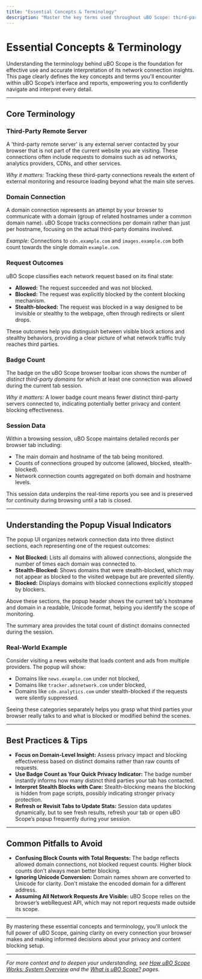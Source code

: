 ```yaml
---
title: "Essential Concepts & Terminology"
description: "Master the key terms used throughout uBO Scope: third-party remote server, domain connection, allowed/blocked/stealth requests, badge count, and session data. Understand what each visual indicator in the popup means and how to interpret reported numbers—ensuring confident navigation and usage."
---
```


# Essential Concepts & Terminology

Understanding the terminology behind uBO Scope is the foundation for effective use and accurate interpretation of its network connection insights. This page clearly defines the key concepts and terms you'll encounter within uBO Scope’s interface and reports, empowering you to confidently navigate and interpret every detail.

---

## Core Terminology

### Third-Party Remote Server
A 'third-party remote server' is any external server contacted by your browser that is not part of the current website you are visiting. These connections often include requests to domains such as ad networks, analytics providers, CDNs, and other services.

*Why it matters:* Tracking these third-party connections reveals the extent of external monitoring and resource loading beyond what the main site serves.

### Domain Connection
A domain connection represents an attempt by your browser to communicate with a domain (group of related hostnames under a common domain name). uBO Scope tracks connections per domain rather than just per hostname, focusing on the actual third-party domains involved.

*Example:* Connections to `cdn.example.com` and `images.example.com` both count towards the single domain `example.com`.

### Request Outcomes
uBO Scope classifies each network request based on its final state:

- **Allowed:** The request succeeded and was not blocked.
- **Blocked:** The request was explicitly blocked by the content blocking mechanism.
- **Stealth-blocked:** The request was blocked in a way designed to be invisible or stealthy to the webpage, often through redirects or silent drops.

These outcomes help you distinguish between visible block actions and stealthy behaviors, providing a clear picture of what network traffic truly reaches third parties.

### Badge Count
The badge on the uBO Scope browser toolbar icon shows the number of *distinct third-party domains* for which at least one connection was allowed during the current tab session.

*Why it matters:* A lower badge count means fewer distinct third-party servers connected to, indicating potentially better privacy and content blocking effectiveness.

### Session Data
Within a browsing session, uBO Scope maintains detailed records per browser tab including:

- The main domain and hostname of the tab being monitored.
- Counts of connections grouped by outcome (allowed, blocked, stealth-blocked).
- Network connection counts aggregated on both domain and hostname levels.

This session data underpins the real-time reports you see and is preserved for continuity during browsing until a tab is closed.

---

## Understanding the Popup Visual Indicators

The popup UI organizes network connection data into three distinct sections, each representing one of the request outcomes:

- **Not Blocked:** Lists all domains with allowed connections, alongside the number of times each domain was connected to.
- **Stealth-Blocked:** Shows domains that were stealth-blocked, which may not appear as blocked to the visited webpage but are prevented silently.
- **Blocked:** Displays domains with blocked connections explicitly stopped by blockers.

Above these sections, the popup header shows the current tab's hostname and domain in a readable, Unicode format, helping you identify the scope of monitoring.

The summary area provides the total count of distinct domains connected during the session.

### Real-World Example
Consider visiting a news website that loads content and ads from multiple providers. The popup will show:
- Domains like `news.example.com` under not blocked,
- Domains like `tracker.adsnetwork.com` under blocked,
- Domains like `cdn.analytics.com` under stealth-blocked if the requests were silently suppressed.

Seeing these categories separately helps you grasp what third parties your browser really talks to and what is blocked or modified behind the scenes.

---

## Best Practices & Tips

- **Focus on Domain-Level Insight:** Assess privacy impact and blocking effectiveness based on distinct domains rather than raw counts of requests.
- **Use Badge Count as Your Quick Privacy Indicator:** The badge number instantly informs how many distinct third parties your tab has contacted.
- **Interpret Stealth Blocks with Care:** Stealth-blocking means the blocking is hidden from page scripts, possibly indicating stronger privacy protection.
- **Refresh or Revisit Tabs to Update Stats:** Session data updates dynamically, but to see fresh results, refresh your tab or open uBO Scope’s popup frequently during your session.

---

## Common Pitfalls to Avoid

- **Confusing Block Counts with Total Requests:** The badge reflects allowed domain connections, not blocked request counts. Higher block counts don't always mean better blocking.
- **Ignoring Unicode Conversion:** Domain names shown are converted to Unicode for clarity. Don't mistake the encoded domain for a different address.
- **Assuming All Network Requests Are Visible:** uBO Scope relies on the browser’s webRequest API, which may not report requests made outside its scope.

---

By mastering these essential concepts and terminology, you'll unlock the full power of uBO Scope, gaining clarity on every connection your browser makes and making informed decisions about your privacy and content blocking setup.

---

_For more context and to deepen your understanding, see [How uBO Scope Works: System Overview](../architecture-core-concepts/system-overview-architecture) and the [What is uBO Scope?](../product-intro-value/what-is-ubo-scope) pages._